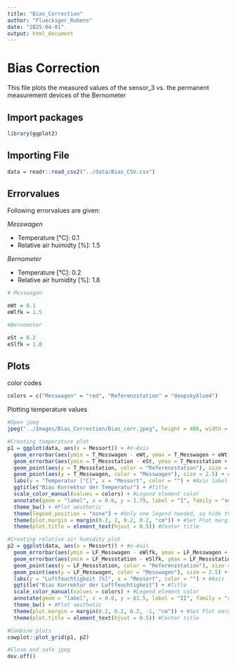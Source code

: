 ```yaml
---
title: "Bias_Correction"
author: "Flueckiger_Rubens"
date: "2025-04-01"
output: html_document
---
```


# Bias Correction

This file plots the measured values of the sensor_3 vs. the permanent measurement devices of the Bernometer

## Import packages

```r
library(ggplot2)
```

## Importing File

```r
data = readr::read_csv2("../data/Bias_CSV.csv")
```

## Errorvalues

Following errorvalues are given:

*Messwagen*

- Temperature [°C]: 0.1
- Relative air huimidty [%]: 1.5

*Bernometer* 

- Temperature [°C]: 0.2
- Relative air humidity [%]: 1.8

```r
# Messwagen

eWt = 0.1
eWlfk = 1.5

#Bernometer

eSt = 0.2
eSlfk = 1.8
```

## Plots

color codes

```r
colors = c("Messwagen" = "red", "Referenzstation" = "deepskyblue4")
```

Plotting temperature values

```r

#Open jpeg
jpeg("../Images/Bias_Correction/Bias_corr.jpeg", height = 486, width = 1200, res = 108)

#Creating temperature plot
p1 = ggplot(data, aes(x = Messort)) + #x-Axis
  geom_errorbar(aes(ymin = T_Messwagen - eWt, ymax = T_Messwagen + eWt), width = 0.1) + #Errorbar Messwagen
  geom_errorbar(aes(ymin = T_Messstation - eSt, ymax = T_Messstation + eSt), width = 0.1) + #Errorbar Messstation
  geom_point(aes(y = T_Messstation, color = "Referenzstation"), size = 2.5) + #Points Messstation
  geom_point(aes(y = T_Messwagen, color = "Messwagen"), size = 2.5) + #Points Messwagen
  labs(y = "Temperatur [°C]", x = "Messort", color = "") + #Axis label & Legend
  ggtitle("Bias Korrektur der Temperatur") + #Title
  scale_color_manual(values = colors) + #Legend element color
  annotate(geom = "label", x = 0.6, y = 1.79, label = "I", family = "serif", size = 6) + #Plot number
  theme_bw() + #Plot aesthetic
  theme(legend.position = "none") + #Only one legend needed, so hide this
  theme(plot.margin = margin(0.2, 2, 0.2, 0.2, "cm")) + #Set Plot margins
  theme(plot.title = element_text(hjust = 0.5)) #Center title

#Creating relative air humidity plot
p2 = ggplot(data, aes(x = Messort)) + #x-Axis
  geom_errorbar(aes(ymin = LF_Messwagen - eWlfk, ymax = LF_Messwagen + eWlfk), width = 0.1) + #Errorbar Messwagen
  geom_errorbar(aes(ymin = LF_Messstation - eSlfk, ymax = LF_Messstation + eSlfk), width = 0.1) + #Errorbar Messstation
  geom_point(aes(y = LF_Messstation, color = "Referenzstation"), size = 2.5) + #Points Messstation
  geom_point(aes(y = LF_Messwagen, color = "Messwagen"), size = 2.5) + #Points Messwagen
  labs(y = "Luftfeuchtigkeit [%]", x = "Messort", color = "") + #Axis label & Legend
  ggtitle("Bias Korrektur der Luftfeuchtigkeit") + #Title
  scale_color_manual(values = colors) + #Legend element color
  annotate(geom = "label", x = 0.6, y = 81.5, label = "II", family = "serif", size = 6) + #Plot number
  theme_bw() + #Plot aesthetic
  theme(plot.margin = margin(0.2, 0.2, 0.2, -1, "cm")) + #Set Plot margins
  theme(plot.title = element_text(hjust = 0.5)) #Center title

#Combine plots
cowplot::plot_grid(p1, p2)

#Close and safe jpeg
dev.off()

```
